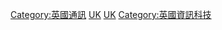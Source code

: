 {{portal|英國}}
{{Cat main|英國電信}}
{{Commonscat|Telecommunications in the United Kingdom}}

[[Category:英國通訊|Category:英國通訊]]
[[Category:各国电信|UK]]
[[Category:欧洲各国电信|UK]]
[[Category:英國資訊科技|Category:英國資訊科技]]